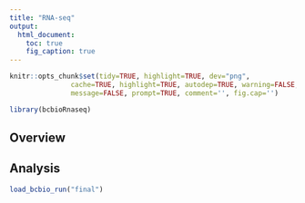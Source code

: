 ```yaml
---
title: "RNA-seq"
output:
  html_document:
    toc: true
    fig_caption: true
---
```



```r
knitr::opts_chunk$set(tidy=TRUE, highlight=TRUE, dev="png",
               cache=TRUE, highlight=TRUE, autodep=TRUE, warning=FALSE, error=FALSE,
               message=FALSE, prompt=TRUE, comment='', fig.cap='')
```

```r
library(bcbioRnaseq)
```


## Overview

## Analysis

```r
load_bcbio_run("final")
```

